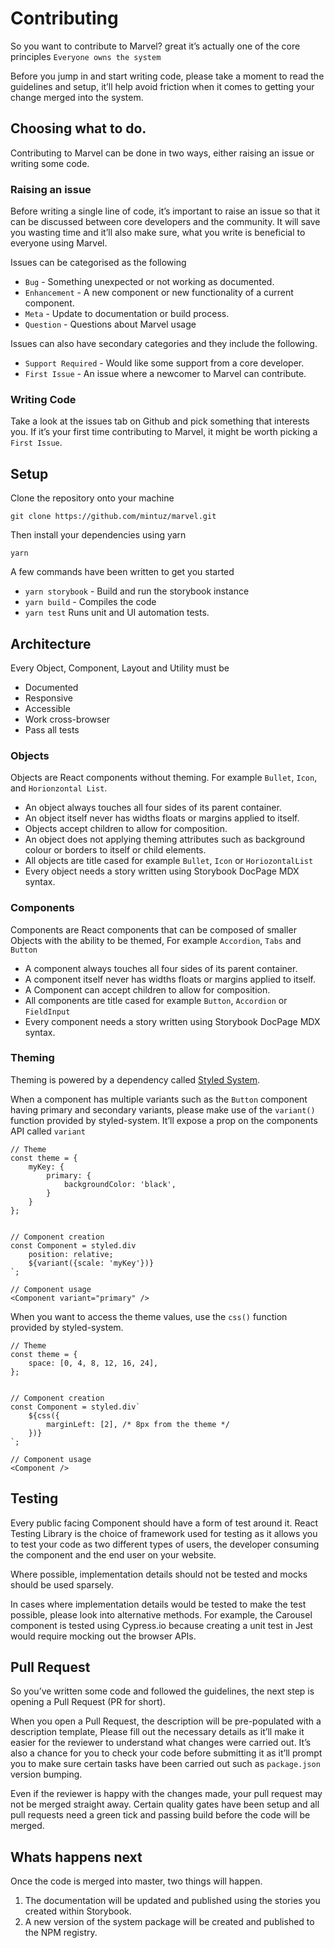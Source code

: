 
<Meta title="0. Marvel|3 Contributing" />

# Contributing

So you want to contribute to Marvel? great it’s actually one of the core principles `Everyone owns the system`

Before you jump in and start writing code, please take a moment to read the guidelines and setup, it’ll help avoid friction when it comes to getting your change merged into the system.

## Choosing what to do.

Contributing to Marvel can be done in two ways, either raising an issue or writing some code.

### Raising an issue

Before writing a single line of code, it’s important to raise an issue so that it can be discussed between core developers and the community. It will save you wasting time and it’ll also make sure, what you write is beneficial to everyone using Marvel.

Issues can be categorised as the following

-   `Bug` - Something unexpected or not working as documented.
-   `Enhancement` - A new component or new functionality of a current component.
-   `Meta` - Update to documentation or build process.
-   `Question` - Questions about Marvel usage

Issues can also have secondary categories and they include the following.

-   `Support Required` - Would like some support from a core developer.
-   `First Issue` - An issue where a newcomer to Marvel can contribute.

### Writing Code

Take a look at the issues tab on Github and pick something that interests you. If it’s your first time contributing to Marvel, it might be worth picking a `First Issue`.

## Setup

Clone the repository onto your machine

`git clone https://github.com/mintuz/marvel.git`

Then install your dependencies using yarn

`yarn`

A few commands have been written to get you started

-   `yarn storybook` - Build and run the storybook instance
-   `yarn build` - Compiles the code
-   `yarn test` Runs unit and UI automation tests.

## Architecture

Every Object, Component, Layout and Utility must be

-   Documented
-   Responsive
-   Accessible
-   Work cross-browser
-   Pass all tests

### Objects

Objects are React components without theming. For example `Bullet`, `Icon`, and `Horionzontal List`.

-   An object always touches all four sides of its parent container.
-   An object itself never has widths floats or margins applied to itself.
-   Objects accept children to allow for composition.
-   An object does not applying theming attributes such as background colour or borders to itself or child elements.
-   All objects are title cased for example `Bullet`, `Icon` or `HoriozontalList`
-   Every object needs a story written using Storybook DocPage MDX syntax.

### Components

Components are React components that can be composed of smaller Objects with the ability to be themed, For example `Accordion`, `Tabs` and `Button`

-   A component always touches all four sides of its parent container.
-   A component itself never has widths floats or margins applied to itself.
-   A Component can accept children to allow for composition.
-   All components are title cased for example `Button`, `Accordion` or `FieldInput`
-   Every component needs a story written using Storybook DocPage MDX syntax.

### Theming

Theming is powered by a dependency called [Styled System](https://styled-system.com/).

When a component has multiple variants such as the `Button` component having primary and secondary variants, please make use of the `variant()` function provided by styled-system. It’ll expose a prop on the components API called `variant`

```
// Theme
const theme = {
	myKey: {
		primary: {
			backgroundColor: 'black',
		}
	}
};


// Component creation
const Component = styled.div
	position: relative;
	${variant({scale: 'myKey'})}
`;

// Component usage
<Component variant="primary" />
```

When you want to access the theme values, use the `css()` function provided by styled-system.

```
// Theme
const theme = {
	space: [0, 4, 8, 12, 16, 24],
};


// Component creation
const Component = styled.div`
	${css({
		marginLeft: [2], /* 8px from the theme */
	})}
`;

// Component usage
<Component />
```

## Testing

Every public facing Component should have a form of test around it. React Testing Library is the choice of framework used for testing as it allows you to test your code as two different types of users, the developer consuming the component and the end user on your website.

Where possible, implementation details should not be tested and mocks should be used sparsely.

In cases where implementation details would be tested to make the test possible, please look into alternative methods. For example, the Carousel component is tested using Cypress.io because creating a unit test in Jest would require mocking out the browser APIs.

## Pull Request

So you’ve written some code and followed the guidelines, the next step is opening a Pull Request (PR for short).

When you open a Pull Request, the description will be pre-populated with a description template, Please fill out the necessary details as it’ll make it easier for the reviewer to understand what changes were carried out. It’s also a chance for you to check your code before submitting it as it’ll prompt you to make sure certain tasks have been carried out such as `package.json` version bumping.

Even if the reviewer is happy with the changes made, your pull request may not be merged straight away. Certain quality gates have been setup and all pull requests need a green tick and passing build before the code will be merged.

## Whats happens next

Once the code is merged into master, two things will happen.

1. The documentation will be updated and published using the stories you created within Storybook.
2. A new version of the system package will be created and published to the NPM registry.
